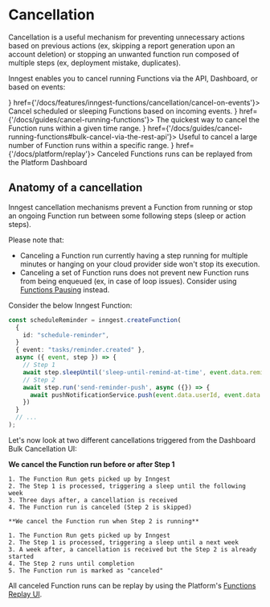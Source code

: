 
# Cancellation

Cancellation is a useful mechanism for preventing unnecessary actions based on previous actions (ex, skipping a report generation upon an account deletion) or stopping an unwanted function run composed of multiple steps (ex, deployment mistake, duplicates).

Inngest enables you to cancel running Functions via the API, Dashboard, or based on events:



<CardGroup cols={2}>
  <Card title="Cancel on events" icon={<EventIcon />} href={'/docs/features/inngest-functions/cancellation/cancel-on-events'}>
    Cancel scheduled or sleeping Functions based on incoming events.
  </Card>
  <Card title="Bulk cancel via the Platform Dashboard" icon={<CloseCircleIcon />} href={'/docs/guides/cancel-running-functions'}>
    The quickest way to cancel the Function runs within a given time range.
  </Card>
  <Card title="Bulk cancel via the REST API" icon={<CLIIcon />} href={'/docs/guides/cancel-running-functions#bulk-cancel-via-the-rest-api'}>
    Useful to cancel a large number of Function runs within a specific range.
  </Card>
  <Card title="Replay canceled Function runs" icon={<ReplayIcon />} href={'/docs/platform/replay'}>
    Canceled Functions runs can be replayed from the Platform Dashboard
  </Card>
</CardGroup>

## Anatomy of a cancellation

Inngest cancellation mechanisms prevent a Function from running or stop an ongoing Function run between some following steps (sleep or action steps).

Please note that:

- Canceling a Function run currently having a step running for multiple minutes or hanging on your cloud provider side won't stop its execution.
- Canceling a set of Function runs does not prevent new Function runs from being enqueued (ex, in case of loop issues). Consider using [Functions Pausing](/docs/guides/pause-functions) instead.

Consider the below Inngest Function:

```ts {{ title: "inngest/syncContacts.ts" }}
const scheduleReminder = inngest.createFunction(
  {
    id: "schedule-reminder",
  }
  { event: "tasks/reminder.created" },
  async ({ event, step }) => {
    // Step 1
    await step.sleepUntil('sleep-until-remind-at-time', event.data.remindAt);
    // Step 2
    await step.run('send-reminder-push', async ({}) => {
      await pushNotificationService.push(event.data.userId, event.data.reminderBody)
    })
  }
  // ...
);
```

Let's now look at two different cancellations triggered from the Dashboard Bulk Cancellation UI:

<Row>
  <Col>

   **We cancel the Function run before or after Step 1**

    1. The Function Run gets picked up by Inngest
    2. The Step 1 is processed, triggering a sleep until the following week
    3. Three days after, a cancellation is received
    4. The Function run is canceled (Step 2 is skipped)


  </Col>
  <Col>

    **We cancel the Function run when Step 2 is running**

    1. The Function Run gets picked up by Inngest
    2. The Step 1 is processed, triggering a sleep until a next week
    3. A week after, a cancellation is received but the Step 2 is already started
    4. The Step 2 runs until completion
    5. The Function run is marked as "canceled"

  </Col>
</Row>

All canceled Function runs can be replay by using the Platform's [Functions Replay UI](/docs/platform/replay).